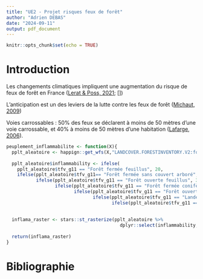 ```yaml
---
title: "UE2 - Projet risques feux de forêt"
author: "Adrien DEBAS"
date: "2024-09-11"
output: pdf_document
---
```


```r
knitr::opts_chunk$set(echo = TRUE)
```

# Introduction

Les changements climatiques impliquent une augmentation du risque de feux de forêt en France ([Lerat & Poss, 2021][Lerat, J.F., Poss, Y. (2021).  Prévention contre les feux de forêt, une ardente obligation. Revue forestière française, 73(6), 699-701.]; [])

L'anticipation est un des leviers de la lutte contre les feux de forêt ([Michaut, 2009][P. Michaut. La lutte contre les feux de forêts. Forêt Méditerranéenne, 2009, XXX (4), pp.323-326. hal-03556263])

Voies carrossables : 50% des feux se déclarent à moins de 50 mètres d'une voie carrossable, et 40% à moins de 50 mètres d'une habitation ([Lafarge, 2006](https://infodoc.agroparistech.fr/visionneuse.php?lvl=afficheur&explnum=4152#page/19/mode/1up)).


```r
peuplement_inflammabilite <- function(X){
  pplt_aleatoire <- happign::get_wfs(X,"LANDCOVER.FORESTINVENTORY.V2:formation_vegetale")
  
  pplt_aleatoire$inflammability <- ifelse(
    pplt_aleatoire$tfv_g11 == "Forêt fermée feuillus", 20,
    ifelse(pplt_aleatoire$tfv_g11== "Forêt fermée sans couvert arboré",10,
           ifelse(pplt_aleatoire$tfv_g11 == "Forêt ouverte feuillus", 30,
                  ifelse(pplt_aleatoire$tfv_g11 == "Forêt fermée conifères", 70,
                         ifelse(pplt_aleatoire$tfv_g11 == "Forêt ouverte conifères", 80,
                                ifelse(pplt_aleatoire$tfv_g11 == "Lande", 50,
                                       ifelse(pplt_aleatoire$tfv_g11 == "Peupleraie", 10, 50)))))))
  
  
  inflama_raster <- stars::st_rasterize(pplt_aleatoire %>% 
                                          dplyr::select(inflammability, geometry))
  
  return(inflama_raster)
}

```


# Bibliographie

[Lerat, J.F., Poss, Y. (2021).  Prévention contre les feux de forêt, une ardente obligation. Revue forestière française, 73(6), 699-701.]: https://doi.org/10.20870/revforfr.2021.7209

[P. Michaut. La lutte contre les feux de forêts. Forêt Méditerranéenne, 2009, XXX (4), pp.323-326. hal-03556263]: https://hal.science/hal-03556263